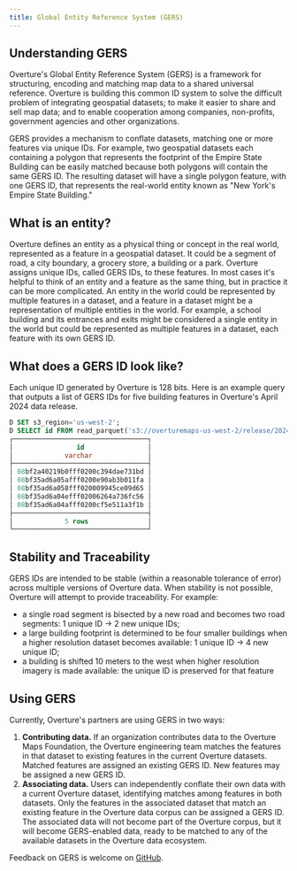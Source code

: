 ```yaml
---
title: Global Entity Reference System (GERS)
---
```


## Understanding GERS

Overture's Global Entity Reference System (GERS) is a framework for structuring, encoding and matching map data to a shared universal reference. Overture is building this common ID system to solve the difficult problem of integrating geospatial datasets; to make it easier to share and sell map data; and to enable cooperation among companies, non-profits, government agencies and other organizations.

GERS provides a mechanism to conflate datasets, matching one or more features via unique IDs. For example, two geospatial datasets each containing a polygon that represents the footprint of the Empire State Building can be easily matched because both polygons will contain the same GERS ID. The resulting dataset will have a single polygon feature, with one GERS ID, that represents the real-world entity known as "New York's Empire State Building."

## What is an entity?
Overture defines an entity as a physical thing or concept in the real world, represented as a feature in a geospatial dataset. It could be a segment of road, a city boundary, a grocery store, a building or a park. Overture assigns unique IDs, called GERS IDs, to these features. In most cases it's helpful to think of an entity and a feature as the same thing, but in practice it can be more complicated. An entity in the world could be represented by multiple features in a dataset, and a feature in a dataset might be a representation of multiple entities in the world. For example, a school building and its entrances and exits might be considered a single entity in the world but could be represented as multiple features in a dataset, each feature with its own GERS ID.

## What does a GERS ID look like?

Each unique ID generated by Overture is 128 bits. Here is an example query that outputs a list of GERS IDs for five building features in Overture's April 2024 data release.

```sql
D SET s3_region='us-west-2';
D SELECT id FROM read_parquet('s3://overturemaps-us-west-2/release/2024-04-16-beta.0/theme=buildings/type=*/*', filename=true, hive_partitioning=1) limit 5;
┌──────────────────────────────────┐
│                id                │
│             varchar              │
├──────────────────────────────────┤
│ 08bf2a40219b0fff0200c394dae731bd │
│ 08bf35ad6a05afff0200e90ab3b011fa │
│ 08bf35ad6a058fff020009945ce09d65 │
│ 08bf35ad6a04efff02006264a736fc56 │
│ 08bf35ad6a04afff0200cf5e511a3f1b │
├──────────────────────────────────┤
│             5 rows               │
└──────────────────────────────────┘
```

## Stability and Traceability

GERS IDs are intended to be stable (within a reasonable tolerance of error) across multiple versions of Overture data. When stability is not possible, Overture will attempt to provide traceability. For example:

- a single road segment is bisected by a new road and becomes two road segments: 1 unique ID → 2 new unique IDs;
- a large building footprint is determined to be four smaller buildings when a higher resolution dataset becomes available: 1 unique ID → 4 new unique ID;
- a building is shifted 10 meters to the west when higher resolution imagery is made available: the unique ID is preserved for that feature

## Using GERS

Currently, Overture's partners are using GERS in two ways:

1. **Contributing data.** If an organization contributes data to the Overture Maps Foundation, the Overture engineering team matches the features in that dataset to existing features in the current Overture datasets. Matched features are assigned an existing GERS ID. New features may be assigned a new GERS ID. 
2. **Associating data.** Users can independently conflate their own data with a current Overture dataset, identifying matches among features in both datasets. Only the features in the associated dataset that match an existing feature in the Overture data corpus can be assigned a GERS ID. The associated data will not become part of the Overture corpus, but it will become GERS-enabled data, ready to be matched to any of the available datasets in the Overture data ecosystem.

Feedback on GERS is welcome on [GitHub](https://github.com/OvertureMaps/data/discussions).

